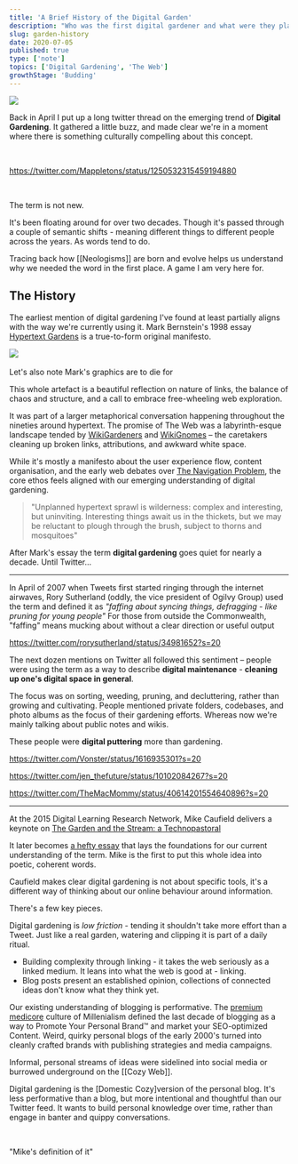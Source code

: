 ```yaml
---
title: 'A Brief History of the Digital Garden'
description: "Who was the first digital gardener and what were they planting?"
slug: garden-history
date: 2020-07-05
published: true
type: ['note']
topics: ['Digital Gardening', 'The Web']
growthStage: 'Budding'
---
```


<Image src="https://res.cloudinary.com/dg3gyk0gu/image/upload/c_scale,w_850/v1591226806/maggieappleton.com/notes/garden-history/garden-main.png" />

Back in April I put up a long twitter thread on the emerging trend of **Digital Gardening**. It gathered a little buzz, and made clear we're in a moment where 
there is something culturally compelling about this concept.

<br />

<SmallCenter>

https://twitter.com/Mappletons/status/1250532315459194880

</SmallCenter>

<br />

The term is not new.

It's been floating around for over two decades. Though it's passed through a couple of semantic shifts - meaning different things to different people across the years. As words tend to do.

Tracing back how [[Neologisms]] are born and evolve helps us understand why we needed the word in the first place. A game I am very here for.

## The History

The earliest mention of digital gardening I've found at least partially aligns with the way we're currently using it. Mark Bernstein's 1998 essay <a href="http://www.eastgate.com/garden/Enter.html">Hypertext Gardens</a> is a true-to-form original manifesto.

<TwoCol>

<Image src="https://res.cloudinary.com/dg3gyk0gu/image/upload/v1593765739/maggieappleton.com/notes/garden-history/Hypertext_Gardens.png" />

<Image alt="" src="https://res.cloudinary.com/dg3gyk0gu/image/upload/v1593765767/maggieappleton.com/notes/garden-history/Seven_Lessons.png" />

</TwoCol>

<Subtext center>Let's also note Mark's graphics are to die for</Subtext>

This whole artefact is a beautiful reflection on nature of links, the balance of chaos and structure, and a call to embrace free-wheeling web exploration. 

It was part of a larger metaphorical conversation happening throughout the nineties around hypertext. The promise of The Web was a labyrinth-esque landscape tended by <a href="https://wiki.c2.com/?WikiGardener">WikiGardeners</a> and <a href="https://wiki.c2.com/?WikiGnome">WikiGnomes</a> – the caretakers cleaning up broken links, attributions, and awkward white space.

While it's mostly a manifesto about the user experience flow, content organisation, and the early web debates over <a href="https://link.springer.com/chapter/10.1007/978-3-642-55991-4_31">The Navigation Problem</a>, the core ethos feels aligned with our emerging understanding of digital gardening.

> "Unplanned hypertext sprawl is wilderness: complex and interesting, but uninviting. Interesting things await us in the thickets, but we may be reluctant to plough through the brush, subject to thorns and mosquitoes"

After Mark's essay the term **digital gardening** goes quiet for nearly a decade.  Until Twitter...

---

In April of 2007 when Tweets first started ringing through the internet airwaves, Rory Sutherland (oddly, the vice president of Ogilvy Group) used the term and defined it as _"faffing about syncing things, defragging - like pruning for young people"_ <Footnote idName={1}>For those from outside the Commonwealth, "faffing" means mucking about without a clear direction or useful output</Footnote>

<SmallCenter>

https://twitter.com/rorysutherland/status/34981652?s=20

</SmallCenter>

The next dozen mentions on Twitter all followed this sentiment – people were using the term as a way to describe **digital maintenance** - **cleaning up one's digital space in general**.  

The focus was on sorting, weeding, pruning, and decluttering, rather than growing and cultivating. People mentioned private folders, codebases, and photo albums as the focus of their gardening efforts. Whereas now we're mainly talking about public notes and wikis.

These people were **digital puttering** more than gardening.

https://twitter.com/Vonster/status/1616935301?s=20

https://twitter.com/jen_thefuture/status/10102084267?s=20

https://twitter.com/TheMacMommy/status/40614201554640896?s=20

---

At the 2015 Digital Learning Research Network, Mike Caufield delivers a keynote on <a href="https://www.youtube.com/watch?v=ckv_CjyKyZY&feature=emb_logo">The Garden and the Stream: a Technopastoral</a>

It later becomes <a href="https://hapgood.us/2015/10/17/the-garden-and-the-stream-a-technopastoral/">a hefty essay</a> that lays the foundations for our current understanding of the term. Mike is the first to put this whole idea into poetic, coherent words.

Caufield makes clear digital gardening is not about specific tools, it's a different way of thinking about our online behaviour around information.

There's a few key pieces.

Digital gardening is *low friction* - tending it shouldn't take more effort than a Tweet.
Just like a real garden, watering and clipping it is part of a daily ritual.

- Building complexity through linking - it takes the web seriously as a linked medium. It leans into what the web is good at - linking.
- Blog posts present an established opinion, collections of connected ideas don't know what they think yet.

Our existing understanding of blogging is performative. The [premium medicore]() culture of Millenialism defined the last decade of blogging as a way to Promote Your Personal Brand™ and market your SEO-optimized Content. Weird, quirky personal blogs of the early 2000's turned into cleanly crafted brands with publishing strategies and media campaigns.

Informal, personal streams of ideas were sidelined into social media or burrowed underground on the [[Cozy Web]].

Digital gardening is the [Domestic Cozy]version of the personal blog. It's less performative than a blog, but more intentional and thoughtful than our Twitter feed. It wants to build personal knowledge over time, rather than engage in banter and quippy conversations. 

<br />

<SimpleCard>

"Mike's definition of it"

</SimpleCard>

<Image alt="" src="https://res.cloudinary.com/dg3gyk0gu/image/upload/c_scale,w_1600/v1593765637/maggieappleton.com/notes/garden-history/digital-garden.png" />

<ComingSoon />



<!-- 
Common language is a unifying force for <a href="">Imagined Communities</a>. We are taking part in Ferdinand de Saussure's <a href="">La Parole</a>

## What do we _currently_ think a Digital Garden is?

<Image src="https://res.cloudinary.com/dg3gyk0gu/image/upload/v1591226798/maggieappleton.com/notes/garden-history/output-anim.gif" />

Let's gather some communal defintions. 

There are some essentials

## Non-chronological architecture. When you wrote the note isn't a first-class consideration. Change logs are common but they're useful metadata rather than the organising principle.


<h3 style={{textAlign: 'center', marginBottom: '1em'}}>Gardening Manifestos and Navel-Gazing</h3>

<div style={{display: 'flex', flexWrap: 'wrap', justifyContent: 'center', flexDirection: 'row'}}>

<LinkCard title="The Garden and the Stream: A Technopastoral
" author="Mike Caulfield" link="https://hapgood.us/2015/10/17/the-garden-and-the-stream-a-technopastoral/" />

<LinkCard title="My blog is a digital garden, not a blog" author="Joel Hooks" link="https://joelhooks.com/digital-garden" />

<LinkCard title="Of Digital Streams, Campfires and Gardens
" author="Tom Critchlow" link="https://tomcritchlow.com/2018/10/10/of-gardens-and-wikis/" />

<LinkCard title="Stacking the Bricks: How the Blog Broke the Web" author="Amy Hoy" link="https://stackingthebricks.com/how-blogs-broke-the-web/" />

<LinkCard title="You and your mind garden" author="Anne-Laure Le Cunff" link="https://nesslabs.com/mind-garden" />

<LinkCard title="Digital Garden Terms of Service" author="Shawn Wang" link="https://www.swyx.io/writing/digital-garden-tos/" />


</div>


---

<Image src="https://res.cloudinary.com/dg3gyk0gu/image/upload/v1591226795/maggieappleton.com/notes/garden-history/chaos-cultivation.png" />

---




Tim Ingold on making as growth, not turning ideas into matter. Being in conversation with the world. 

<ResourceBook large url='./making-anthropology' img='https://images-na.ssl-images-amazon.com/images/I/41ozO-DiaIL._SX352_BO1,204,203,200_.jpg' title='Making: Anthropology, Archaeology, Art, and Architecture' author='Tim Ingold' description="Tim proposes that the only way to know things is through a process of self-discovery. Formal instruction is only a pretence of true knowing, as becomes apparent the minute you try to actually do something." />

---


## Communal Gardening

One strong thread that runs through all these gardening theories is the dream of _communal gardening_

Multi-player mode.

[Linked Data]()

[Roam's Original Whitepaper]() made clear the original vision for the tool is toward collaborative networked research.

[OneGraph](https://www.onegraph.com/)

How do we make our digital gardens multiplayer?


 -->
